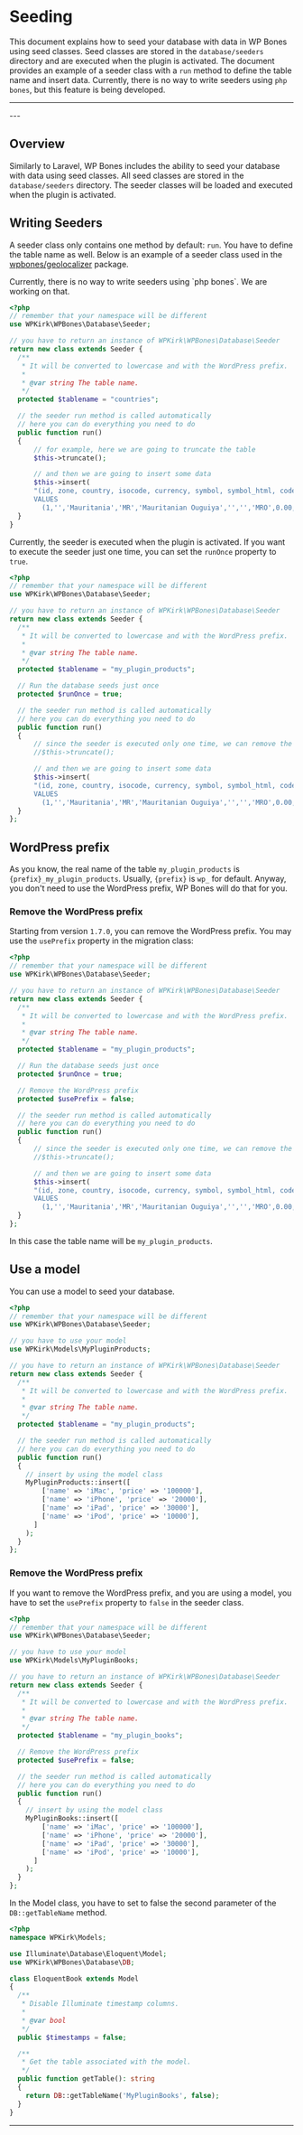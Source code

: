 
# Seeding

This document explains how to seed your database with data in WP Bones using seed classes. Seed classes are stored in the `database/seeders` directory and are executed when the plugin is activated. The document provides an example of a seeder class with a `run` method to define the table name and insert data. Currently, there is no way to write seeders using `php bones`, but this feature is being developed.

---
<DocsBoilerplateDemo slug="database" />
---

## Overview

Similarly to Laravel, WP Bones includes the ability to seed your database with data using seed classes. All seed classes are stored in the `database/seeders` directory.
The seeder classes will be loaded and executed when the plugin is activated.

## Writing Seeders

A seeder class only contains one method by default: `run`. You have to define the table name as well.
Below is an example of a seeder class used in the [wpbones/geolocalizer](https://packagist.org/packages/wpbones/geolocalizer) package.

<Callout type="important">
Currently, there is no way to write seeders using `php bones`. We are working on that.
</Callout>


```php copy
<?php
// remember that your namespace will be different
use WPKirk\WPBones\Database\Seeder;

// you have to return an instance of WPKirk\WPBones\Database\Seeder
return new class extends Seeder {
  /**
   * It will be converted to lowercase and with the WordPress prefix.
   *
   * @var string The table name.
   */
  protected $tablename = "countries";

  // the seeder run method is called automatically
  // here you can do everything you need to do
  public function run()
  {
      // for example, here we are going to truncate the table
      $this->truncate();

      // and then we are going to insert some data
      $this->insert(
      "(id, zone, country, isocode, currency, symbol, symbol_html, code, tax, continent, status)
      VALUES
      	(1,'','Mauritania','MR','Mauritanian Ouguiya','','','MRO',0.00,'africa','publish')");
  }
}
```

Currently, the seeder is executed when the plugin is activated. If you want to execute the seeder just one time, you can set the `runOnce` property to `true`.

```php copy
<?php
// remember that your namespace will be different
use WPKirk\WPBones\Database\Seeder;

// you have to return an instance of WPKirk\WPBones\Database\Seeder
return new class extends Seeder {
  /**
   * It will be converted to lowercase and with the WordPress prefix.
   *
   * @var string The table name.
   */
  protected $tablename = "my_plugin_products";

  // Run the database seeds just once
  protected $runOnce = true;

  // the seeder run method is called automatically
  // here you can do everything you need to do
  public function run()
  {
      // since the seeder is executed only one time, we can remove the truncate method
      //$this->truncate();

      // and then we are going to insert some data
      $this->insert(
      "(id, zone, country, isocode, currency, symbol, symbol_html, code, tax, continent, status)
      VALUES
      	(1,'','Mauritania','MR','Mauritanian Ouguiya','','','MRO',0.00,'africa','publish')");
  }
};
```

## WordPress prefix

As you know, the real name of the table `my_plugin_products` is `{prefix}_my_plugin_products`. Usually, `{prefix}` is `wp_` for default. Anyway, you don't need to use the WordPress prefix, WP Bones will do that for you.

### Remove the WordPress prefix

Starting from version `1.7.0`, you can remove the WordPress prefix. You may use the `usePrefix` property in the migration class:

```php copy {18}
<?php
// remember that your namespace will be different
use WPKirk\WPBones\Database\Seeder;

// you have to return an instance of WPKirk\WPBones\Database\Seeder
return new class extends Seeder {
  /**
   * It will be converted to lowercase and with the WordPress prefix.
   *
   * @var string The table name.
   */
  protected $tablename = "my_plugin_products";

  // Run the database seeds just once
  protected $runOnce = true;

  // Remove the WordPress prefix
  protected $usePrefix = false;

  // the seeder run method is called automatically
  // here you can do everything you need to do
  public function run()
  {
      // since the seeder is executed only one time, we can remove the truncate method
      //$this->truncate();

      // and then we are going to insert some data
      $this->insert(
      "(id, zone, country, isocode, currency, symbol, symbol_html, code, tax, continent, status)
      VALUES
      	(1,'','Mauritania','MR','Mauritanian Ouguiya','','','MRO',0.00,'africa','publish')");
  }
};
```

In this case the table name will be `my_plugin_products`.

## Use a model

You can use a model to seed your database.

```php copy
<?php
// remember that your namespace will be different
use WPKirk\WPBones\Database\Seeder;

// you have to use your model
use WPKirk\Models\MyPluginProducts;

// you have to return an instance of WPKirk\WPBones\Database\Seeder
return new class extends Seeder {
  /**
   * It will be converted to lowercase and with the WordPress prefix.
   *
   * @var string The table name.
   */
  protected $tablename = "my_plugin_products";

  // the seeder run method is called automatically
  // here you can do everything you need to do
  public function run()
  {
    // insert by using the model class
    MyPluginProducts::insert([
        ['name' => 'iMac', 'price' => '100000'],
        ['name' => 'iPhone', 'price' => '20000'],
        ['name' => 'iPad', 'price' => '30000'],
        ['name' => 'iPod', 'price' => '10000'],
      ]
    );
  }
};
```
### Remove the WordPress prefix

If you want to remove the WordPress prefix, and you are using a model, you have to set the `usePrefix` property to `false` in the seeder class.

```php copy {18} filename="The seeder"
<?php
// remember that your namespace will be different
use WPKirk\WPBones\Database\Seeder;

// you have to use your model
use WPKirk\Models\MyPluginBooks;

// you have to return an instance of WPKirk\WPBones\Database\Seeder
return new class extends Seeder {
  /**
   * It will be converted to lowercase and with the WordPress prefix.
   *
   * @var string The table name.
   */
  protected $tablename = "my_plugin_books";

  // Remove the WordPress prefix
  protected $usePrefix = false;

  // the seeder run method is called automatically
  // here you can do everything you need to do
  public function run()
  {
    // insert by using the model class
    MyPluginBooks::insert([
        ['name' => 'iMac', 'price' => '100000'],
        ['name' => 'iPhone', 'price' => '20000'],
        ['name' => 'iPad', 'price' => '30000'],
        ['name' => 'iPod', 'price' => '10000'],
      ]
    );
  }
};
```

In the Model class, you have to set to false the second parameter of the `DB::getTableName` method.

```php copy {21} filename="The model"
<?php
namespace WPKirk\Models;

use Illuminate\Database\Eloquent\Model;
use WPKirk\WPBones\Database\DB;

class EloquentBook extends Model
{
  /**
   * Disable Illuminate timestamp columns.
   *
   * @var bool
   */
  public $timestamps = false;

  /**
   * Get the table associated with the model.
   */
  public function getTable(): string
  {
    return DB::getTableName('MyPluginBooks', false);
  }
}
```

---
<DocsBoilerplateDemo slug="database" />